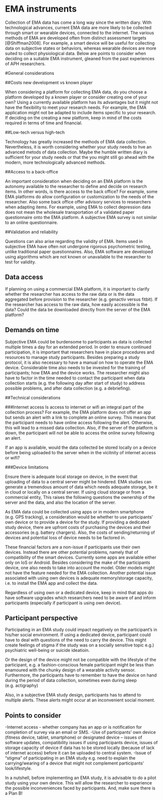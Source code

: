 # EMA instruments {#instruments}

Collection of EMA data has come a long way since the written diary. With technological advances, current EMA data are more likely to be collected through smart or wearable devices, connected to the internet. The various methods of EMA are developed often from distinct assessment targets [@Shiffman2008]. For example, a smart device will be useful for collecting data on subjective states or behaviors, whereas wearable devices are more suited to collect physiological data. Below are points to consider when deciding on a suitable EMA instrument, gleaned from the past experiences of APH researchers.

#General considerations 

##Costs new development vs known player

When considering a platform for collecting EMA data, do you choose a platform developed by a known player or consider creating one of your own? Using a currently available platform has its advantages but it might not have the flexibility to meet your research needs. For example, the EMA application might not be adapted to include items specific to your research. If deciding on the creating a new platform, keep in mind of the costs required in terms of time and financial. 


##Low-tech versus high-tech

Technology has greatly increased the methods of EMA data collection. Nevertheless, it is worth considering whether your study needs to hve an advanced metods of data collection. Maybe the humble written diary is sufficient for your study needs or that the you might still go ahead with the modern, more technologically advanced methods.    


##Access to a back-office 

An important consideration when deciding on an EMA platform is the autonomy available to the researcher to define and decide on research items. In other words, is there access to the back office? For example, some EMA platforms do allow configuration or customization to the needs of the researcher. Also some back office offer advisory services to researchers when adapting items. For example, using EMA to collect depression data does not mean the wholesale transportation of a validated paper questionnaire onto the EMA platform. A subjective EMA survey is not similar to an online questionnaire.


##Validation and reliability

Questions can also arise regarding the validity of EMA. Items used in subjective EMA have often not undergone rigorous psychometric testing, unlike traditional paper questionnaires. Also, EMA software are developed using algorithms which are not known or unavailable to the researcher to test for validity.


## Data access

If planning on using a commercial EMA platform, it is important to clarify whether the researcher has access to the raw data or is the data aggregated before provision to the researcher (e.g. genactiv versus fitbit). If the researcher has access to the raw data, how easily accessible is the data? Could the data be downloaded directly from the server of the EMA platform?


## Demands on time     

Subjective EMA could be burdensome to participants as data is collected multiple times a day for an extended period. In order to ensure continued participation, it is important that researchers have in place procedures and resources to manage study participants. Besides preparing a study protocol, it is also necessary to have a manual on how to operate the EMA device. Considerable time also needs to be invested for the training of participants; how EMA and the device works. The researcher might also have to factor in the time needed to contact the participant when data collection starts (e.g. the following day after start of study) to address possible problems, and after data collection (e.g. a debriefing).  


##Technical considerations

###Internet access
Is access to internet or wifi an integral part of the collection process? For example, the EMA platform does not offer an app but sends an alert with a link to complete an online survey. This means that the participant needs to have online access following the alert. Otherwise, this will lead to a missed data collection. Also, if the server of the platform is down, the participant will not be able to access the online survey following an alert. 

If an app is available, would the data collected be stored locally on a device before being uploaded to the server when in the vicitnity of internet access or wifi?  


###Device limitations

Ensure there is adequate local storage on device, in the event that uploading of data to a central server might be hindered. EMA studies can generate a tremendous amount of data which needs adequate storage, be it in cloud or locally on a central server. If using cloud storage or from a commercial entity, This raises the following questions the ownership of the server and the data, and also the location of the server.     

As EMA data could be collected using apps or in modern smartphone (e.g. GPS tracking), a consideration would be whether to use participants' own device or to provide a device for the study. If providing a dedicated study device, there are upfront costs of purchasing the devices and their accessories (e.g. battery chargers). Also, the costs of sending/returning of devices and potential loss of device needs to be factored in. 

These financial factors are a non-issue if participants use their own devices. Instead there are other potential problems, namely that of compatibility of the smart devices. Currently some apps are available either only on IoS or Android. Besides considering the make of the participants device, one also needs to take into account the model. Older models might not have the feature needed for the EMA collection. Another potential issue associated with using own devices is  adequate memory/storage capacity, i.e. to install the EMA app and collect the data.         

Regardless of using own or a dedicated device, keep in mind that apps do have software upgrades which researchers need to be aware of and inform participants (especially if participant is using own device).


## Participant perspective

Participating in an EMA study could impact negatively on the participant's in his/her social environment. If using a dedicated device, participant could have to deal with questions of the need to carry the device. This might create feelings of stigma if the study was on a socially sensitive topic e.g.) psychiatric well-being or suicide ideatioin. 

Or the design of the device might not be compatible with the lifestyle of the participant, e.g. a fashion-conscious female participant might be less than enamoured with the chunky design of a wearable activity sensor. Furthermore, the participants have to remember to have the device on hand during the period of data collection, sometimes even during sleep (e.g. actigraphy)

Also, in a subjective EMA study design, participants has to attend to multiple alerts. These alerts might occur at an inconvenient social moment.  


## Points to consider

-Internet access 
- whether company has an app or is notification for completion of survey via an email or SMS.
-Use of participants’ own device (fitness device, tablet, smartphone) or designated device 
– issues of software updates, compatibility issues if using participants device, issues of storage capacity of device if data has to be stored locally (because of lack of internet access) before it can be uploaded to central system.
-Issue of “stigma” of participating in an EMA study e.g. need to explain the carrying/wearing of a device that might not complement participants’ look/lifestyle.


In a nutshell, before implementing an EMA study, it is advisable to do a pilot study using your own device. This will allow the researcher to experience the possible inconveniences faced by participants. And, make sure there is a Plan B!


